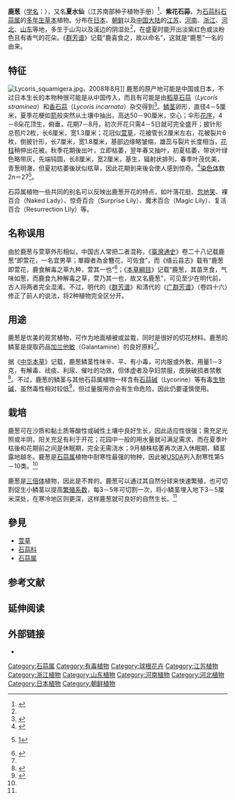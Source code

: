 {{Speciesbox
| status = 
| status_system = 
| image =Lycoris_squamigera1.jpg
| image_width = 250px
| taxon= Lycoris squamigera
| authority = [[卡尔·约翰·马克西莫维奇|Maxim.]]
}}

'''鹿葱'''（[[学名|学名]]：{{lang|la|''Lycoris squamigera''}}），又名'''夏水仙'''（江苏南部种子植物手册）<ref>{{cite web| url =http://www.bioinfo.cn/db05/KmzwSpecies.php?action=view&id=188| title =鹿葱| work =《中国高等植物数据库全库》| publisher =中国科学院微生物研究所| author =昆明植物研究所| accessdate =2009-02-21| language =zh| deadurl =yes| archiveurl =https://web.archive.org/web/20160305020134/http://www.bioinfo.cn/db05/KmzwSpecies.php?action=view&id=188| archivedate =2016-03-05}}</ref>、'''紫花石蒜'''，为[[石蒜科|石蒜科]][[石蒜属|石蒜属]]的[[多年生|多年生]][[草本|草本]]植物。分布在[[日本|日本]]、[[朝鲜|朝鲜]]以及[[中国大陆|中国大陆]]的[[江苏|江苏]]、[[河南|河南]]、[[浙江|浙江]]、[[河北|河北]]、[[山东|山东]]等地，多生于山沟以及溪边的阴湿处<ref name="cvh024"/>，在盛夏时能开出淡紫红色或淡粉色且有香气的花朵。《[[群芳谱|群芳谱]]》记载“鹿喜食之，故以命名”，这就是“鹿葱”一名的由来。

== 特征 ==
[[File:Lycoris_squamigera.jpg|thumb]]，2008年8月]]
鹿葱的原产地可能是中国或日本，不过日本生长的本物种很可能是从中国传入，而且有可能是由[[稻草石蒜|稻草石蒜]]（''Lycoris straminea''）和[[香石蒜|香石蒜]]（''Lycoris incarnata''）杂交得到<ref name="floridata">{{cite web |url=http://www.floridata.com/ref/L/lyco_squ.cfm |title=''Lycoris squamigera'' |accessdate=2008-01-16 |publisher=Floridata |language=en |archive-date=2008-01-21 |archive-url=https://web.archive.org/web/20080121060906/http://www.floridata.com/ref/L/lyco_squ.cfm |dead-url=no }}</ref>。[[鳞茎|鳞茎]]卵形，直径4－5厘米，夏季花梗如[[箭|箭]]般突然从土壤中抽出，高达50－90厘米，空心；伞形[[花序|花序]]，4－8朵花顶生，俯垂，花期7－8月，初次开花只需4－5日就可完全盛开；披针形总苞片2枚，长6厘米，宽1.3厘米；花冠似[[萱草|萱草]]，花被管长2厘米左右，花被裂片6枚，倒披针形，长7厘米，宽1.8厘米，基部边缘略皱缩，雄蕊与裂片长度相当，[[花柱|花柱]]稍伸出花被。秋季花期後出叶，立即枯萎，翌年春又抽叶，初夏枯萎，带状叶绿色略带灰，先端钝圆，长8厘米，宽2厘米，基生，辐射状排列，春季叶茂优美，青葱明澈，但夏初枯萎後状似枯草，因此花期到来後会使人感到惊奇。<ref name="cvh024">{{cite book|editor=裴鉴，丁志遵|title=中国植物志 第16（1）卷|url=http://www.cvh.ac.cn/zhiwuzhi/16(1)/024.pdf|publisher=科学出版社|location=北京|language=中文|isbn=7030049101|pages=24－25|accessdate=2009年3月28日|date=1985年5月}}{{Dead link|date=2018年6月 |bot=InternetArchiveBot |fix-attempted=no }}</ref>[[染色体|染色体]]数2''n''＝27<ref>{{cite journal|url=http://www.nbnky.gov.cn/info.asp?id=3275|author=赵天荣，施永泰，蔡建岗，倪建刚|title=石蒜属花卉应用的研究进展|journal=宁波农业科技|year=2007|issue=4|pages=15－20|accessdate=2009-04-12|language=zh}}{{dead link|date=2018年5月 |bot=InternetArchiveBot |fix-attempted=yes }}[http://www.cqvip.com/onlineread/onlineread.asp?ID=26010840]</ref>。

石蒜属植物一些共同的别名可以反映出鹿葱开花的特点，如叶落花挺、[[忽地笑|忽地笑]]、裸百合（Naked Lady）、惊奇百合（Surprise Lily）、魔术百合（Magic Lily）、复活百合（Resurrection Lily）等。

== 名称误用 ==
由於鹿葱与萱草外形相似，中国古人常把二者混称，《[[臺灣通史|臺灣通史]]》卷二十八记载鹿葱“即萱花，一名宜男草；單瓣者為金簪花，可佐食”，而《缙云县志》载有“鹿葱即萱花，鹿食解毒之草九种，萱其一也”<ref>{{cite web | url = http://jynews.zjol.com.cn/jynews/system/2009/03/16/010964157.shtml | title = 漫话缙云特产之黄花菜 | publisher = 中国缙云新闻网 | date = 2009-03-16 | accessdate = 2009-04-12 | language = zh | archive-date = 2016-03-04 | archive-url = https://web.archive.org/web/20160304194429/http://jynews.zjol.com.cn/jynews/system/2009/03/16/010964157.shtml | dead-url = no }}</ref>；《[[本草綱目|本草綱目]]》记载“鹿葱，其苗烹食，气味如葱，而鹿食九种解毒之草，萱乃其一也，故又名鹿葱”，可见至少在明代前，古人将两者完全混淆。不过，明代的《[[群芳谱|群芳谱]]》和清代的《[[广群芳谱|广群芳谱]]》（卷四十六）修正了前人的说法，将2种植物完全区分开。

== 用途 ==
鹿葱是优美的观赏植物，可作为地面植被或盆栽，同时是很好的切花材料。鹿葱的鳞茎是提取药品[[加兰他敏|加兰他敏]]（Galantamine）的良好原料<ref name="cvh024"/>。

据《[[中华本草|中华本草]]》记载，鹿葱鳞茎性味辛、平、有小毒，可内服或外敷，用量1－3克，有解毒、祛痰、利尿、催吐的功效，但体虚者及孕妇禁服，皮肤破损者禁敷<ref>{{cite web | url = http://www.zhong-yao.net/zycx/L/200802/4309.html | title = 鹿葱 | publisher = 中医中药网 | date = 2008-02-11 | accessdate = 2009-04-12 | language = zh }}{{dead link|date=2018年5月 |bot=InternetArchiveBot |fix-attempted=yes }}</ref>。不过，鹿葱的鳞茎与其他石蒜属植物一样含有[[石蒜碱|石蒜碱]]（Lycorine）等有毒[[生物碱|生物碱]]，虽然毒性相对较低<ref>{{cite web | author = Alice B. Russell，James W. Hardin，Larry Grand，Angela Fraser | url = http://www.ces.ncsu.edu/depts/hort/consumer/poison/Lycorsq.htm | title = ''Lycoris squamigera'' | work = Poisonous Plants of North Carolina | publisher = NC Cooperative Extension | accessdate = 2009-04-12 | language = en | archive-url = https://web.archive.org/web/20090303012357/http://www.ces.ncsu.edu/depts/hort/consumer/poison/Lycorsq.htm | archive-date = 2009-03-03 | dead-url = yes }}</ref>，但过量服用亦会有生命危险，因此仍要谨慎使用。

== 栽培 ==
鹿葱可在沙质和黏土质等酸性或碱性土壤中良好生长，因此适应性很强；需充足光照或半阴，阳关充足有利于开花；花园中一般的用水量就可满足需求，而在夏季叶枯後和花期前之间是休眠期，完全无需浇水；9月植株枯萎再次进入休眠期，鳞茎露地越冬。鹿葱是[[石蒜属|石蒜属]]植物中耐寒性最强的物种，因此被[[USDA|USDA]]列入耐寒性第5－10类。<ref name="floridata"/>

鹿葱是[[多倍體|三倍体]]植物，因此是不育的。鹿葱可以通过其自然分球来快速繁殖，也可切割促生小鳞茎以提高[[繁殖系数|繁殖系数]]，每3－5年可切割一次，将小鳞茎埋入地下3－5厘米深处，在寒冷地区则更深，这样鹿葱就可良好的自然生长。<ref name="floridata"/>

== 參見 ==
*[[萱草|萱草]]
*[[石蒜科|石蒜科]]
*[[石蒜属|石蒜属]]

== 参考文献 ==
{{reflist|2}}

== 延伸阅读 ==
{{Wikisource further reading}}

== 外部链接 ==
{{Commons category|Lycoris squamigera}}
{{Wikispecies|Lycoris squamigera}}
*{{zh-hans}}{{CVH|Lycoris squamigera}}
{{Taxonbar|from=Q616250}}

[[Category:石蒜属|Category:石蒜属]]
[[Category:有毒植物|Category:有毒植物]]
[[Category:球根花卉|Category:球根花卉]]
[[Category:江苏植物|Category:江苏植物]]
[[Category:浙江植物|Category:浙江植物]]
[[Category:山东植物|Category:山东植物]]
[[Category:河南植物|Category:河南植物]]
[[Category:河北植物|Category:河北植物]]
[[Category:日本植物|Category:日本植物]]
[[Category:朝鲜植物|Category:朝鲜植物]]